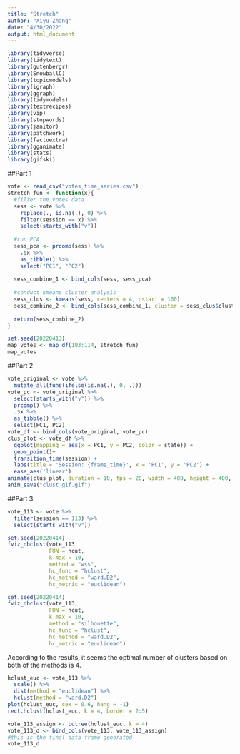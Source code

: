 ```yaml
---
title: "Stretch"
author: "Xiyu Zhang"
date: "4/30/2022"
output: html_document
---
```


```r
library(tidyverse) 
library(tidytext) 
library(gutenbergr) 
library(SnowballC)
library(topicmodels)
library(igraph)
library(ggraph)
library(tidymodels) 
library(textrecipes) 
library(vip)
library(stopwords)
library(janitor)
library(patchwork)
library(factoextra)
library(gganimate)
library(stats)
library(gifski)
```

##Part 1

```r
vote <- read_csv("votes_time_series.csv")
stretch_fun <- function(x){
  #filter the votes data
  sess <- vote %>%
    replace(., is.na(.), 0) %>%
    filter(session == x) %>%
    select(starts_with("v"))
  
  #run PCA
  sess_pca <- prcomp(sess) %>%
    .$x %>%
    as_tibble() %>%
    select("PC1", "PC2")
  
  sess_combine_1 <- bind_cols(sess, sess_pca)
  
  #conduct kmeans cluster analysis
  sess_clus <- kmeans(sess, centers = 4, nstart = 100)
  sess_combine_2 <- bind_cols(sess_combine_1, cluster = sess_clus$cluster)
  
  return(sess_combine_2)
}
```

```r
set.seed(20220413)
map_votes <- map_df(103:114, stretch_fun) 
map_votes
```

##Part 2

```r
vote_original <- vote %>%
  mutate_all(funs(ifelse(is.na(.), 0, .)))
vote_pc <- vote_original %>%
  select(starts_with("v")) %>%
  prcomp() %>%
  .$x %>%
  as_tibble() %>%
  select(PC1, PC2)
vote_df <- bind_cols(vote_original, vote_pc)
clus_plot <- vote_df %>%
  ggplot(mapping = aes(x = PC1, y = PC2, color = state)) +
  geom_point()+
  transition_time(session) +
  labs(title = 'Session: {frame_time}', x = 'PC1', y = 'PC2') +
  ease_aes('linear')
animate(clus_plot, duration = 10, fps = 20, width = 400, height = 400, renderer = gifski_renderer())
anim_save("clust_gif.gif")
```

##Part 3

```r
vote_113 <- vote %>%
  filter(session == 113) %>%
  select(starts_with("v"))

set.seed(20220414)
fviz_nbclust(vote_113,
             FUN = hcut,
             k.max = 10,
             method = "wss",
             hc_func = "hclust",
             hc_method = "ward.D2",
             hc_metric = "euclidean")

set.seed(20220414)
fviz_nbclust(vote_113,
             FUN = hcut,
             k.max = 10,
             method = "silhouette",
             hc_func = "hclust",
             hc_method = "ward.D2",
             hc_metric = "euclidean")
```


According to the results, it seems the optimal number of clusters based on both of the methods is 4.

```r
hclust_euc <- vote_113 %>%
  scale() %>%
  dist(method = "euclidean") %>%
  hclust(method = "ward.D2")
plot(hclust_euc, cex = 0.6, hang = -1)
rect.hclust(hclust_euc, k = 4, border = 2:5)
```

```r
vote_113_assign <- cutree(hclust_euc, k = 4)
vote_113_d <- bind_cols(vote_113, vote_113_assign)
#this is the final data frame generated
vote_113_d
```











